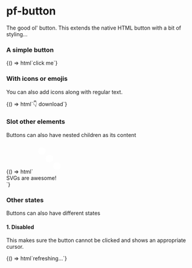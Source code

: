 
# pf-button

The good ol' button. This extends the native HTML button with a bit of styling...

<Meta title="Atoms/pf-button" />

### A simple button
<Preview withSource='open'>
    <Story name='default'>
        {() => html`<pf-button>click me</pf-button>`}
    </Story>
</Preview>


### With icons or emojis
You can also add icons along with regular text.

<Preview withSource='open'>
    <Story name='with icon'>
        {() => html`<pf-button>👇 download</pf-button>`}
    </Story>
</Preview>

### Slot other elements
Buttons can also have nested children as its content

<Preview>
    <Story name="nesting">
        {() => html`
            <pf-button> 
                <svg viewBox="0 0 8 8" width="5rem" height="5rem">
                    <circle cx="2" cy="2" r="1" fill="white" />
                    <circle cx="4" cy="4" r="1" fill="white" />
                    <circle cx="6" cy="6" r="1" fill="white" />
                </svg>
                <div>SVGs are awesome!</div>
            </pf-button>
        `}
    </Story>
</Preview>

### Other states
Buttons can also have different states

#### 1. Disabled
This makes sure the button cannot be clicked and shows an appropriate cursor.

<Preview withSource='open'>
    <Story name='disabled'>
        {() => html`<pf-button disabled=${true}>refreshing...</pf-button>`}
    </Story>
</Preview>